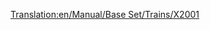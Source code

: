 [[Translation:en/Manual/Base Set/Trains/X2001]]
{{en/Manual/Base Set/Trains/Trains|Image=[[File:en/Manual/Base Set/Trains/X2001.png]]
|Name='X2001'
|Cost=£60,937 ($121.874)
|Speed=305 km/h (190 mph)
|Weight=95 t
|Power=9,000 hp (6.618 kW)
|Annual=£3,234 ($6.468)
|Designed=1999
|Lifespan=20
|Capacity=N/A
|Description=This locomotive is the first available monorail power car, and it's a good deal more powerful and faster than the best electric-rail loco, the [[en/Manual/Base Set/Trains/AsiaStar|"AsiaStar"]]. Combine two power cars in one train to reach top speed with a long train. 
|Real-life=Probably a play of the Swedish tilting train [https://www.wikipedia.org/wiki/X2000 X2000] (technically known as X2; as X2000 is a brand name - describing the brand-concept.). http://www.lococarriage.org.uk/x2000.htm has the complete story of X2000 - the train for the year 2000!
}}